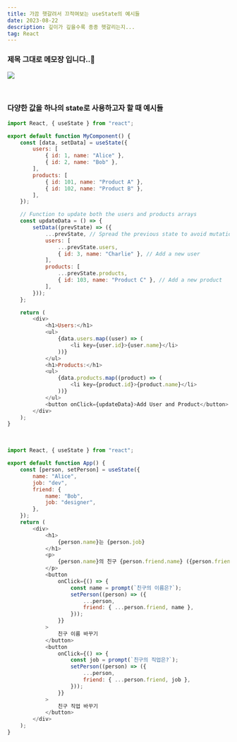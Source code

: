 ```yaml
---
title: 가끔 헷갈려서 끄적여보는 useState의 예시들
date: 2023-08-22
description: 깊이가 깊을수록 종종 헷갈리는지...
tag: React
---
```


### 제목 그대로 메모장 입니다..📝

![](https://github.com/Choi-HyunHo/blog/assets/87301268/0b8de06f-7453-4840-a27e-069d99b791b6)

<br />

### 다양한 값을 하나의 state로 사용하고자 할 때 예시들

```js
import React, { useState } from "react";

export default function MyComponent() {
    const [data, setData] = useState({
        users: [
            { id: 1, name: "Alice" },
            { id: 2, name: "Bob" },
        ],
        products: [
            { id: 101, name: "Product A" },
            { id: 102, name: "Product B" },
        ],
    });

    // Function to update both the users and products arrays
    const updateData = () => {
        setData((prevState) => ({
            ...prevState, // Spread the previous state to avoid mutation
            users: [
                ...prevState.users,
                { id: 3, name: "Charlie" }, // Add a new user
            ],
            products: [
                ...prevState.products,
                { id: 103, name: "Product C" }, // Add a new product
            ],
        }));
    };

    return (
        <div>
            <h1>Users:</h1>
            <ul>
                {data.users.map((user) => (
                    <li key={user.id}>{user.name}</li>
                ))}
            </ul>
            <h1>Products:</h1>
            <ul>
                {data.products.map((product) => (
                    <li key={product.id}>{product.name}</li>
                ))}
            </ul>
            <button onClick={updateData}>Add User and Product</button>
        </div>
    );
}
```

<br />

```js
import React, { useState } from "react";

export default function App() {
    const [person, setPerson] = useState({
        name: "Alice",
        job: "dev",
        friend: {
            name: "Bob",
            job: "designer",
        },
    });
    return (
        <div>
            <h1>
                {person.name}는 {person.job}
            </h1>
            <p>
                {person.name}의 친구 {person.friend.name} ({person.friend.job})
            </p>
            <button
                onClick={() => {
                    const name = prompt(`친구의 이름은?`);
                    setPerson((person) => ({
                        ...person,
                        friend: { ...person.friend, name },
                    }));
                }}
            >
                친구 이름 바꾸기
            </button>
            <button
                onClick={() => {
                    const job = prompt(`친구의 직업은?`);
                    setPerson((person) => ({
                        ...person,
                        friend: { ...person.friend, job },
                    }));
                }}
            >
                친구 직업 바꾸기
            </button>
        </div>
    );
}
```
